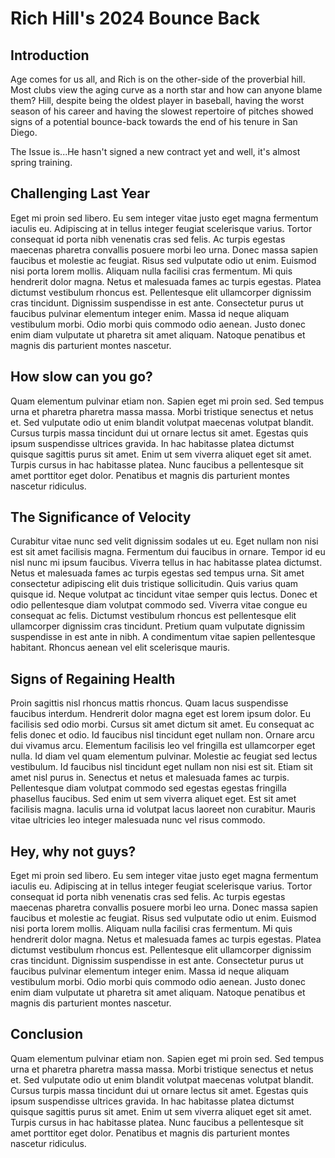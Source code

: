 
<div className="article">

# Rich Hill's 2024 Bounce Back


## Introduction

Age comes for us all, and Rich is on the other-side of the proverbial hill. Most clubs view the aging curve as a north star and how can anyone blame them? Hill, despite being the oldest player in baseball, having the worst season of his career and having the slowest repertoire of pitches showed signs of a potential bounce-back towards the end of his tenure in San Diego.

<HillClicker />

The Issue is...He hasn't signed a new contract yet and well, it's almost spring training. 


## Challenging Last Year

Eget mi proin sed libero. Eu sem integer vitae justo eget magna fermentum iaculis eu. Adipiscing at in tellus integer feugiat scelerisque varius. Tortor consequat id porta nibh venenatis cras sed felis. Ac turpis egestas maecenas pharetra convallis posuere morbi leo urna. Donec massa sapien faucibus et molestie ac feugiat. Risus sed vulputate odio ut enim. Euismod nisi porta lorem mollis. Aliquam nulla facilisi cras fermentum. Mi quis hendrerit dolor magna. Netus et malesuada fames ac turpis egestas. Platea dictumst vestibulum rhoncus est. Pellentesque elit ullamcorper dignissim cras tincidunt. Dignissim suspendisse in est ante. Consectetur purus ut faucibus pulvinar elementum integer enim. Massa id neque aliquam vestibulum morbi. Odio morbi quis commodo odio aenean. Justo donec enim diam vulputate ut pharetra sit amet aliquam. Natoque penatibus et magnis dis parturient montes nascetur.

## How slow can you go?

Quam elementum pulvinar etiam non. Sapien eget mi proin sed. Sed tempus urna et pharetra pharetra massa massa. Morbi tristique senectus et netus et. Sed vulputate odio ut enim blandit volutpat maecenas volutpat blandit. Cursus turpis massa tincidunt dui ut ornare lectus sit amet. Egestas quis ipsum suspendisse ultrices gravida. In hac habitasse platea dictumst quisque sagittis purus sit amet. Enim ut sem viverra aliquet eget sit amet. Turpis cursus in hac habitasse platea. Nunc faucibus a pellentesque sit amet porttitor eget dolor. Penatibus et magnis dis parturient montes nascetur ridiculus.

## The Significance of Velocity

Curabitur vitae nunc sed velit dignissim sodales ut eu. Eget nullam non nisi est sit amet facilisis magna. Fermentum dui faucibus in ornare. Tempor id eu nisl nunc mi ipsum faucibus. Viverra tellus in hac habitasse platea dictumst. Netus et malesuada fames ac turpis egestas sed tempus urna. Sit amet consectetur adipiscing elit duis tristique sollicitudin. Quis varius quam quisque id. Neque volutpat ac tincidunt vitae semper quis lectus. Donec et odio pellentesque diam volutpat commodo sed. Viverra vitae congue eu consequat ac felis. Dictumst vestibulum rhoncus est pellentesque elit ullamcorper dignissim cras tincidunt. Pretium quam vulputate dignissim suspendisse in est ante in nibh. A condimentum vitae sapien pellentesque habitant. Rhoncus aenean vel elit scelerisque mauris.

## Signs of Regaining Health

Proin sagittis nisl rhoncus mattis rhoncus. Quam lacus suspendisse faucibus interdum. Hendrerit dolor magna eget est lorem ipsum dolor. Eu facilisis sed odio morbi. Cursus sit amet dictum sit amet. Eu consequat ac felis donec et odio. Id faucibus nisl tincidunt eget nullam non. Ornare arcu dui vivamus arcu. Elementum facilisis leo vel fringilla est ullamcorper eget nulla. Id diam vel quam elementum pulvinar. Molestie ac feugiat sed lectus vestibulum. Id faucibus nisl tincidunt eget nullam non nisi est sit. Etiam sit amet nisl purus in. Senectus et netus et malesuada fames ac turpis. Pellentesque diam volutpat commodo sed egestas egestas fringilla phasellus faucibus. Sed enim ut sem viverra aliquet eget. Est sit amet facilisis magna. Iaculis urna id volutpat lacus laoreet non curabitur. Mauris vitae ultricies leo integer malesuada nunc vel risus commodo.

## Hey, why not guys? 

Eget mi proin sed libero. Eu sem integer vitae justo eget magna fermentum iaculis eu. Adipiscing at in tellus integer feugiat scelerisque varius. Tortor consequat id porta nibh venenatis cras sed felis. Ac turpis egestas maecenas pharetra convallis posuere morbi leo urna. Donec massa sapien faucibus et molestie ac feugiat. Risus sed vulputate odio ut enim. Euismod nisi porta lorem mollis. Aliquam nulla facilisi cras fermentum. Mi quis hendrerit dolor magna. Netus et malesuada fames ac turpis egestas. Platea dictumst vestibulum rhoncus est. Pellentesque elit ullamcorper dignissim cras tincidunt. Dignissim suspendisse in est ante. Consectetur purus ut faucibus pulvinar elementum integer enim. Massa id neque aliquam vestibulum morbi. Odio morbi quis commodo odio aenean. Justo donec enim diam vulputate ut pharetra sit amet aliquam. Natoque penatibus et magnis dis parturient montes nascetur.

## Conclusion

Quam elementum pulvinar etiam non. Sapien eget mi proin sed. Sed tempus urna et pharetra pharetra massa massa. Morbi tristique senectus et netus et. Sed vulputate odio ut enim blandit volutpat maecenas volutpat blandit. Cursus turpis massa tincidunt dui ut ornare lectus sit amet. Egestas quis ipsum suspendisse ultrices gravida. In hac habitasse platea dictumst quisque sagittis purus sit amet. Enim ut sem viverra aliquet eget sit amet. Turpis cursus in hac habitasse platea. Nunc faucibus a pellentesque sit amet porttitor eget dolor. Penatibus et magnis dis parturient montes nascetur ridiculus.

</div>

